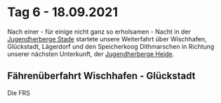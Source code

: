 # Tag 6 - 18.09.2021

Nach einer - für einige nicht ganz so erholsamen - Nacht in der [Jugendherberge Stade](https://www.jugendherberge.de/jugendherbergen/stade-551/portraet/) startete unsere Weiterfahrt über Wischhafen, Glückstadt, Lägerdorf und den Speicherkoog Dithmarschen in Richtung unserer nächsten Unterkunft, der [Jugendherberge Heide](https://www.jugendherberge.de/jugendherbergen/heide-524/portraet/).

## Fährenüberfahrt Wischhafen - Glückstadt
Die FRS 
